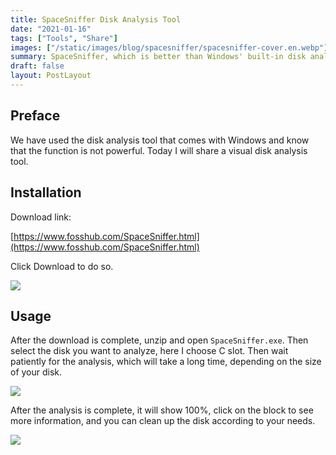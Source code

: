 ```yaml
---
title: SpaceSniffer Disk Analysis Tool
date: "2021-01-16"
tags: ["Tools", "Share"]
images: ["/static/images/blog/spacesniffer/spacesniffer-cover.en.webp"]
summary: SpaceSniffer, which is better than Windows' built-in disk analysis tool, analyzes your disk in detail
draft: false
layout: PostLayout
---
```


## Preface

We have used the disk analysis tool that comes with Windows and know that the function is not powerful. Today I will share a visual disk analysis tool.

## Installation

Download link:

[https://www.fosshub.com/SpaceSniffer.html](https://www.fosshub.com/SpaceSniffer.html)

Click Download to do so.

![](/static/images/blog/spacesniffer/spacesniffer-1.webp)

## Usage

After the download is complete, unzip and open `SpaceSniffer.exe`. Then select the disk you want to analyze, here I choose C slot. Then wait patiently for the analysis, which will take a long time, depending on the size of your disk.

![](/static/images/blog/spacesniffer/spacesniffer-2.webp)

After the analysis is complete, it will show 100%, click on the block to see more information, and you can clean up the disk according to your needs.

![](/static/images/blog/spacesniffer/spacesniffer-3.webp)
